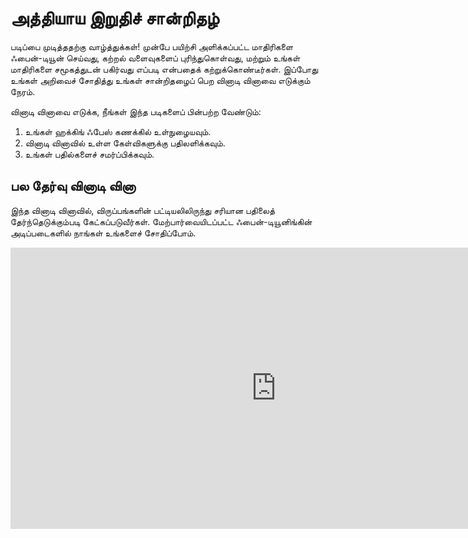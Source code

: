 <!-- DISABLE-FRONTMATTER-SECTIONS -->

# அத்தியாய இறுதிச் சான்றிதழ்

<CourseFloatingBanner chapter={3}
  classNames="absolute z-10 right-0 top-0"
/>

படிப்பை முடித்ததற்கு வாழ்த்துக்கள்! முன்பே பயிற்சி அளிக்கப்பட்ட மாதிரிகளை ஃபைன்-டியூன் செய்வது, கற்றல் வளைவுகளைப் புரிந்துகொள்வது, மற்றும் உங்கள் மாதிரிகளை சமூகத்துடன் பகிர்வது எப்படி என்பதைக் கற்றுக்கொண்டீர்கள். இப்போது உங்கள் அறிவைச் சோதித்து உங்கள் சான்றிதழைப் பெற வினாடி வினாவை எடுக்கும் நேரம்.

வினாடி வினாவை எடுக்க, நீங்கள் இந்த படிகளைப் பின்பற்ற வேண்டும்:

1. உங்கள் ஹக்கிங் ஃபேஸ் கணக்கில் உள்நுழையவும்.
2. வினாடி வினாவில் உள்ள கேள்விகளுக்கு பதிலளிக்கவும்.
3. உங்கள் பதில்களைச் சமர்ப்பிக்கவும்.


## பல தேர்வு வினாடி வினா

இந்த வினாடி வினாவில், விருப்பங்களின் பட்டியலிலிருந்து சரியான பதிலைத் தேர்ந்தெடுக்கும்படி கேட்கப்படுவீர்கள். மேற்பார்வையிடப்பட்ட ஃபைன்-டியூனிங்கின் அடிப்படைகளில் நாங்கள் உங்களைச் சோதிப்போம்.

<iframe
	src="https://huggingface-course-unit-3-quiz.hf.space"
	frameborder="0"
	width="850"
	height="450"
></iframe>
